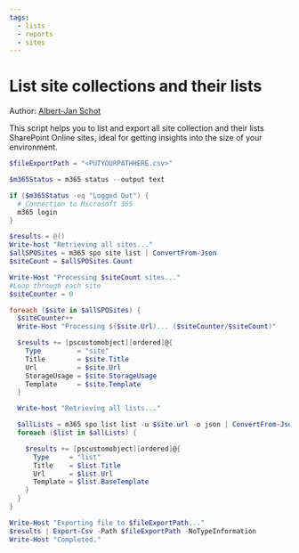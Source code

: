 ```yaml
---
tags:
  - lists
  - reports
  - sites
---
```



# List site collections and their lists

Author: [Albert-Jan Schot](https://www.cloudappie.nl/migration-report-climicrosoft365)

This script helps you to list and export all site collection and their lists SharePoint Online sites, ideal for getting insights into the size of your environment.

<Tabs>
  <TabItem value="PowerShell">

  ```powershell
  $fileExportPath = "<PUTYOURPATHHERE.csv>"

  $m365Status = m365 status --output text

  if ($m365Status -eq "Logged Out") {
    # Connection to Microsoft 365
    m365 login
  }

  $results = @()
  Write-host "Retrieving all sites..."
  $allSPOSites = m365 spo site list | ConvertFrom-Json
  $siteCount = $allSPOSites.Count

  Write-Host "Processing $siteCount sites..."
  #Loop through each site
  $siteCounter = 0

  foreach ($site in $allSPOSites) {
    $siteCounter++
    Write-Host "Processing $($site.Url)... ($siteCounter/$siteCount)"

    $results += [pscustomobject][ordered]@{
      Type         = "site"
      Title        = $site.Title
      Url          = $site.Url
      StorageUsage = $site.StorageUsage
      Template     = $site.Template
    }

    Write-host "Retrieving all lists..."

    $allLists = m365 spo list list -u $site.url -o json | ConvertFrom-Json
    foreach ($list in $allLists) {

      $results += [pscustomobject][ordered]@{
        Type     = "list"
        Title    = $list.Title
        Url      = $list.Url
        Template = $list.BaseTemplate
      }
    }
  }

  Write-Host "Exporting file to $fileExportPath..."
  $results | Export-Csv -Path $fileExportPath -NoTypeInformation
  Write-Host "Completed."
  ```

  </TabItem>
</Tabs>

